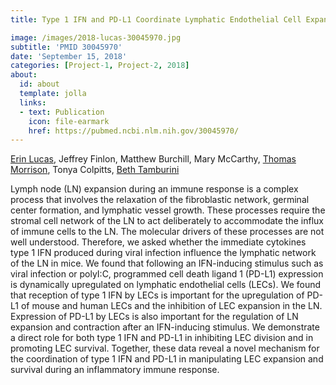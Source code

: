 ```yaml
---
title: Type 1 IFN and PD-L1 Coordinate Lymphatic Endothelial Cell Expansion and Contraction during an Inflammatory Immune Response

image: /images/2018-lucas-30045970.jpg
subtitle: 'PMID 30045970'
date: 'September 15, 2018'
categories: [Project-1, Project-2, 2018]
about:
  id: about
  template: jolla
  links:
  - text: Publication
    icon: file-earmark
    href: https://pubmed.ncbi.nlm.nih.gov/30045970/
---
```


[Erin Lucas](http://orcid.org/0000-0001-7705-2069), Jeffrey Finlon, Matthew Burchill, Mary McCarthy, [Thomas Morrison](https://scholar.google.com/citations?user=ljkm0eMAAAAJ&hl=en&oi=ao), Tonya Colpitts, [Beth Tamburini](https://orcid.org/0000-0003-1991-231X)

Lymph node (LN) expansion during an immune response is a complex process that involves the relaxation of the fibroblastic network, germinal center formation, and lymphatic vessel growth. These processes require the stromal cell network of the LN to act deliberately to accommodate the influx of immune cells to the LN. The molecular drivers of these processes are not well understood. Therefore, we asked whether the immediate cytokines type 1 IFN produced during viral infection influence the lymphatic network of the LN in mice. We found that following an IFN-inducing stimulus such as viral infection or polyI:C, programmed cell death ligand 1 (PD-L1) expression is dynamically upregulated on lymphatic endothelial cells (LECs). We found that reception of type 1 IFN by LECs is important for the upregulation of PD-L1 of mouse and human LECs and the inhibition of LEC expansion in the LN. Expression of PD-L1 by LECs is also important for the regulation of LN expansion and contraction after an IFN-inducing stimulus. We demonstrate a direct role for both type 1 IFN and PD-L1 in inhibiting LEC division and in promoting LEC survival. Together, these data reveal a novel mechanism for the coordination of type 1 IFN and PD-L1 in manipulating LEC expansion and survival during an inflammatory immune response.
